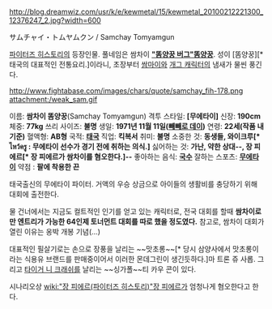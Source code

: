 http://blog.dreamwiz.com/usr/k/e/kewmetal/15/kewmetal_20100212221300_12376247_2.jpg?width=600
{{{#!html
<script type="text/javascript" src="http://ext.nicovideo.jp/thumb_watch/sm3647035">"></script></a>
}}}

サムチャイ・トムヤムクン / Samchay Tomyamgun 

[[파이터즈 히스토리]]의 등장인물. 풀네임은 쌈차이 '''[["똠양꿍 버그"똠양꿍]]'''. 
성이 [똠양꿍][* 태국의 대표적인 전통요리.]이라니, 초장부터 [[쌈마이]]와 [[개그 캐릭터]]의 냄새가 물씬 풍긴다.

http://www.fightabase.com/images/chars/quote/samchay_fih-178.png attachment:/weak_sam.gif

이름: '''쌈차이 똠양꿍'''(Samchay Tomyamgun)
격투 스타일: '''[무에타이]'''
신장: '''190cm'''
체중: '''77kg'''
쓰리 사이즈: '''불명'''
생일: '''1971년 11월 11일([[빼빼로 데이]])'''
연령: '''22세(작품 내 기준)'''
혈액형: '''AB형'''
국적: '''[[태국]]'''
직업: '''킥복서''' 
취미: '''불명''' 
소중한 것: '''동생들, 와이크루[* ไหว้ครู : 무에타이 선수가 경기 전에 취하는 의식.]'''
싫어하는 것: '''가난, 약한 상대--, 장 피에르[* 장 피에르가 쌈차이를 혐오한다.]--'''
좋아하는 음식: '''[[국수]]'''
잘하는 스포츠: '''[[무에타이]]'''
약점 : '''팔에 착용한 끈'''

태국출신의 무에타이 파이터. 거액의 우승 상금으로 아이들의 생활비를 충당하기 위해 대회에 출전한다.

물 건너에서는 지금도 컬트적인 인기를 얻고 있는 캐릭터로, 전국 대회를 할때 '''쌈차이로만 엔트리가 가능한 64인제 토너먼트 대회를 따로 했을 정도였다.''' 참고로, 쌈차이 대회가 열린 이유는 옹박 개봉 기념(...)

대표적인 필살기로는 손으로 장풍을 날리는 ~~맛초롱~~[* 당시 삼양사에서 맛초롱이라는 식용유 브랜드를 판매중이어서 이러한 몬데그린이 생긴듯하다.]마 트론 쥬 사롭. 
그리고 [[타이거 니 크래쉬]]를 날리는 ~~싱가폴~~티 카우 콘이 있다.

시나리오상 [[wiki:"장 피에르(파이터즈 히스토리)"장 피에르]]가 엄청나게 혐오한다고 한다. 
